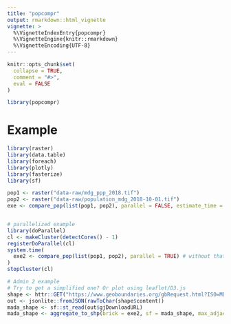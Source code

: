 ```yaml
---
title: "popcompr"
output: rmarkdown::html_vignette
vignette: >
  %\VignetteIndexEntry{popcompr}
  %\VignetteEngine{knitr::rmarkdown}
  %\VignetteEncoding{UTF-8}
---
```


```r
knitr::opts_chunk$set(
  collapse = TRUE,
  comment = "#>", 
  eval = FALSE
)
```

```r
library(popcompr)
```

# Example

```r
library(raster)
library(data.table)
library(foreach)
library(plotly)
library(fasterize)
library(sf)

pop1 <- raster("data-raw/mdg_ppp_2018.tif")
pop2 <- raster("data-raw/population_mdg_2018-10-01.tif")
exe <- compare_pop(list(pop1, pop2), parallel = FALSE, estimate_time = TRUE)


# parallelized example
library(doParallel)
cl <- makeCluster(detectCores() - 1)
registerDoParallel(cl)
system.time(
  exe2 <- compare_pop(list(pop1, pop2), parallel = TRUE) # without that arg run it normally
)
stopCluster(cl)

```


```r
# Admin 2 example
# Try to get a simplified one? Or plot using leaflet/D3.js
shape <- httr::GET("https://www.geoboundaries.org/gbRequest.html?ISO=MDG&ADM=ADM2") 
out <- jsonlite::fromJSON(rawToChar(shape$content))
mada_shape <- sf::st_read(out$gjDownloadURL)
mada_shape <- aggregate_to_shp(brick = exe2, sf = mada_shape, max_adjacent = 100)

```

